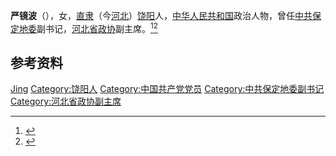'''严镜波'''（{{bd|1915年|}}），女，[[直隶|直隶]]（今[[河北|河北]]）[[饶阳|饶阳]]人，[[中华人民共和国|中华人民共和国]]政治人物，曾任[[中共保定地委|中共保定地委]]副书记，[[河北省政协|河北省政协]]副主席。<ref>{{Cite book|title=古今中外女名人辞典|author=中国妇女管理干部学院编|publisher=中国广播电视出版社|year=1989|isbn=|location=北京|pages=}}</ref><ref>{{Cite book|title=中华人民共和国职官志|author=何虎生, 李耀东, 向常福主编|publisher=中国社会出版社|year=2003|isbn=9787800883934|location=北京|pages=}}</ref>

== 参考资料 ==
{{reflist}}

{{中国人物小作品}}
{{中华全国民主妇女联合会第二届执行委员会}}

{{Authority control}}
{{DEFAULTSORT:Yan严}}
[[Category:严姓|Jing]]
[[Category:饶阳人|Category:饶阳人]]
[[Category:中国共产党党员|Category:中国共产党党员]]
[[Category:中共保定地委副书记|Category:中共保定地委副书记]]
[[Category:河北省政协副主席|Category:河北省政协副主席]]